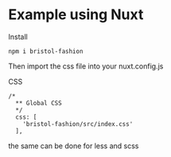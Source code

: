 
<Meta title="5. Usage/Nuxt" />

# Example using Nuxt

Install 

```
npm i bristol-fashion
```

Then import the css file into your nuxt.config.js

CSS

```
/*
  ** Global CSS
  */
  css: [
    'bristol-fashion/src/index.css'
  ],

```

the same can be done for less and scss